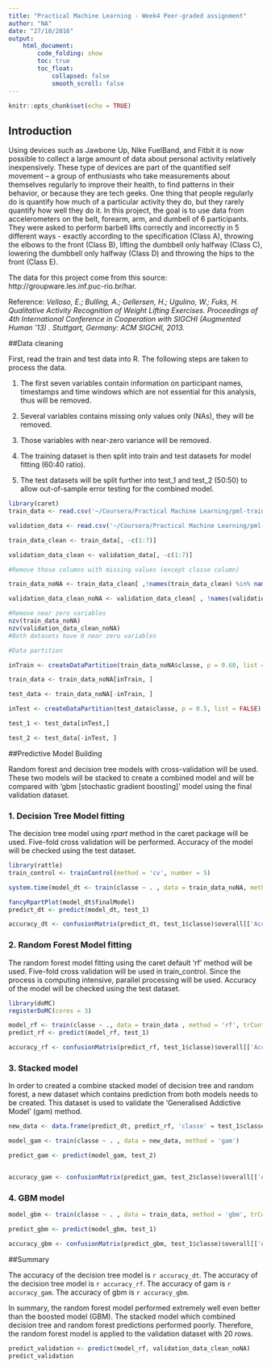 ```yaml
---
title: "Practical Machine Learning - Week4 Peer-graded assignment"
author: "NA"
date: "27/10/2016"
output: 
    html_document: 
        code_folding: show
        toc: true
        toc_float: 
            collapsed: false
            smooth_scroll: false
---
```


```r
knitr::opts_chunk$set(echo = TRUE)
```

## Introduction

Using devices such as Jawbone Up, Nike FuelBand, and Fitbit it is now possible to collect a large amount of data about personal activity relatively inexpensively. These type of devices are part of the quantified self movement – a group of enthusiasts who take measurements about themselves regularly to improve their health, to find patterns in their behavior, or because they are tech geeks. One thing that people regularly do is quantify how much of a particular activity they do, but they rarely quantify how well they do it. In this project, the goal is to use data from accelerometers on the belt, forearm, arm, and dumbell of 6 participants. They were asked to perform barbell lifts correctly and incorrectly in 5 different ways - exactly according to the specification (Class A), throwing the elbows to the front (Class B), lifting the dumbbell only halfway (Class C), lowering the dumbbell only halfway (Class D) and throwing the hips to the front (Class E). 

The data for this project come from this source: http://groupware.les.inf.puc-rio.br/har. 

Reference:
*Velloso, E.; Bulling, A.; Gellersen, H.; Ugulino, W.; Fuks, H. Qualitative Activity Recognition of Weight Lifting Exercises. Proceedings of 4th International Conference in Cooperation with SIGCHI (Augmented Human '13) . Stuttgart, Germany: ACM SIGCHI, 2013.*

##Data cleaning

First, read the train and test data into R. The following steps are taken to process the data.

1. The first seven variables contain information on participant names, timestamps and time windows which are not essential for this analysis, thus will be removed. 

2. Several variables contains missing only values only (NAs), they will be removed.

3. Those variables with near-zero variance will be removed. 

4. The training dataset is then split into train and test datasets for model fitting (60:40 ratio). 

5. The test datasets will be split further into test_1 and test_2 (50:50) to allow out-of-sample error testing for the combined model. 


```r

library(caret)
train_data <- read.csv('~/Coursera/Practical Machine Learning/pml-training.csv', na.strings = c("NA","#DIV/0!",""))

validation_data <- read.csv('~/Coursera/Practical Machine Learning/pml-testing.csv', na.strings = c("NA","#DIV/0!",""))

train_data_clean <- train_data[, -c(1:7)]

validation_data_clean <- validation_data[, -c(1:7)]

#Remove those columns with missing values (except classe column)

train_data_noNA <- train_data_clean[ ,!names(train_data_clean) %in% names(train_data_clean)[apply(train_data_clean, 2, anyNA)]]

validation_data_clean_noNA <- validation_data_clean[ , !names(validation_data_clean) %in% names(validation_data_clean)[apply(validation_data_clean, 2, anyNA)]]

#Remove near zero variables
nzv(train_data_noNA)
nzv(validation_data_clean_noNA)
#Both datasets have 0 near zero variables

#Data partition

inTrain <- createDataPartition(train_data_noNA$classe, p = 0.60, list = FALSE)

train_data <- train_data_noNA[inTrain, ]

test_data <- train_data_noNA[-inTrain, ]

inTest <- createDataPartition(test_data$classe, p = 0.5, list = FALSE)

test_1 <- test_data[inTest,]

test_2 <- test_data[-inTest, ]
```

##Predictive Model Building

Random forest and decision tree models with cross-validation will be used. These two models will be stacked to create a combined model and will be compared with 'gbm [stochastic gradient boosting]' model using the final validation dataset. 

### 1. Decision Tree Model fitting

The decision tree model using *rpart* method in the caret package will be used. Five-fold cross validation will be performed. Accuracy of the model will be checked using the test dataset. 


```r
library(rattle)
train_control <- trainControl(method = 'cv', number = 5)

system.time(model_dt <- train(classe ~ . , data = train_data_noNA, method = 'rpart', trControl = train_control))

fancyRpartPlot(model_dt$finalModel)
predict_dt <- predict(model_dt, test_1)

accuracy_dt <- confusionMatrix(predict_dt, test_1$classe)$overall[['Accuracy']]
```



### 2. Random Forest Model fitting

The random forest model fitting using the caret default 'rf' method will be used. Five-fold cross validation will be used in train_control. Since the process is computing intensive, parallel processing will be used. Accuracy of the model will be checked using the test dataset. 


```r

library(doMC)
registerDoMC(cores = 3)

model_rf <- train(classe ~ ., data = train_data , method = 'rf', trControl = train_control)
predict_rf <- predict(model_rf, test_1)

accuracy_rf <- confusionMatrix(predict_rf, test_1$classe)$overall[['Accuracy']]

```





### 3. Stacked model

In order to created a combine stacked model of decision tree and random forest, a new dataset which contains prediction from both models needs to be created. This dataset is used to validate the 'Generalised Addictive Model' (gam) method.  

```r

new_data <- data.frame(predict_dt, predict_rf, 'classe' = test_1$classe)

model_gam <- train(classe ~ . , data = new_data, method = 'gam')

predict_gam <- predict(model_gam, test_2)


accuracy_gam <- confusionMatrix(predict_gam, test_2$classe)$overall[['Accuracy']]

```


### 4. GBM model

```r

model_gbm <- train(classe ~ . , data = train_data, method = 'gbm', trControl = train_control)

predict_gbm <- predict(model_gbm, test_1)

accuracy_gbm <- confusionMatrix(predict_gbm, test_1$classe)$overall[['Accuracy']]

```


##Summary

The accuracy of the decision tree model is `r accuracy_dt`.
The accuracy of the decision tree model is `r accuracy_rf`. 
The accuracy of gam is `r accuracy_gam`.
The accuracy of gbm is `r accuracy_gbm`.


In summary, the random forest model performed extremely well even better than the boosted model (GBM). The stacked model which combined decision tree and random forest predictions performed poorly. Therefore, the random forest model is applied to the validation dataset with 20 rows. 

```r
predict_validation <- predict(model_rf, validation_data_clean_noNA)
predict_validation

```